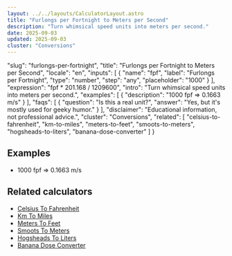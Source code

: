 ```yaml
---
layout: ../../layouts/CalculatorLayout.astro
title: "Furlongs per Fortnight to Meters per Second"
description: "Turn whimsical speed units into meters per second."
date: 2025-09-03
updated: 2025-09-03
cluster: "Conversions"
---
```


  "slug": "furlongs-per-fortnight",
  "title": "Furlongs per Fortnight to Meters per Second",
  "locale": "en",
  "inputs": [
    {
      "name": "fpf",
      "label": "Furlongs per Fortnight",
      "type": "number",
      "step": "any",
      "placeholder": "1000"
    }
  ],
  "expression": "fpf * 201.168 / 1209600",
  "intro": "Turn whimsical speed units into meters per second.",
  "examples": [
    {
      "description": "1000 fpf ⇒ 0.1663 m/s"
    }
  ],
  "faqs": [
    {
      "question": "Is this a real unit?",
      "answer": "Yes, but it's mostly used for geeky humor."
    }
  ],
  "disclaimer": "Educational information, not professional advice.",
  "cluster": "Conversions",
  "related": [
    "celsius-to-fahrenheit",
    "km-to-miles",
    "meters-to-feet",
    "smoots-to-meters",
    "hogsheads-to-liters",
    "banana-dose-converter"
  ]
}

<Calculator schema={schema} />

## Examples

- 1000 fpf ⇒ 0.1663 m/s

## Related calculators

- [Celsius To Fahrenheit](/calculators/celsius-to-fahrenheit/)
- [Km To Miles](/calculators/km-to-miles/)
- [Meters To Feet](/calculators/meters-to-feet/)
- [Smoots To Meters](/calculators/smoots-to-meters/)
- [Hogsheads To Liters](/calculators/hogsheads-to-liters/)
- [Banana Dose Converter](/calculators/banana-dose-converter/)

